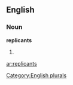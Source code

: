 ==English==

===Noun===
'''replicants'''

# {{plural of|[[replicant]]}}

[[Category:English plurals]]

[[ar:replicants]]
